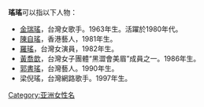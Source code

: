 '''瑤瑤'''可以指以下人物：
* [[金瑞瑤|金瑞瑤]]，台灣女歌手。1963年生。活躍於1980年代。
* [[陳自瑤|陳自瑤]]，香港藝人，1981年生。
* [[羅瑤|羅瑤]]，台灣女演員，1982年生。
* [[黃喬歆|黃喬歆]]，台灣女子團體“黑澀會美眉”成員之一。1986年生。
* [[郭書瑤|郭書瑤]]，台灣藝人。1990年生。
*梁倪瑤，台灣網路歌手。1997年生。
{{Disambiguation|Y瑤|Cat=二字汉名消歧义}}
[[Category:亚洲女性名|Category:亚洲女性名]]